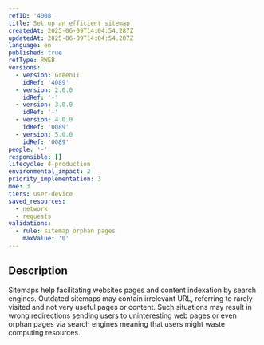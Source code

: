 ```yaml
---
refID: '4008'
title: Set up an efficient sitemap
createdAt: 2025-06-09T14:04:54.287Z
updatedAt: 2025-06-09T14:04:54.287Z
language: en
published: true
refType: RWEB
versions:
  - version: GreenIT
    idRef: '4089'
  - version: 2.0.0
    idRef: '-'
  - version: 3.0.0
    idRef: '-'
  - version: 4.0.0
    idRef: '0089'
  - version: 5.0.0
    idRef: '0089'
people: '-'
responsible: []
lifecycle: 4-production
environmental_impact: 2
priority_implementation: 3
moe: 3
tiers: user-device
saved_resources:
  - network
  - requests
validations:
  - rule: sitemap orphan pages
    maxValue: '0'
---
```


## Description

Sitemaps help facilitating websites pages and content indexation by search engines. Outdated sitemaps may contain irrelevant URL, referring to rarely visited and not very useful pages or content. Such situations may result in wrong redirections sending users to uninteresting web pages or even orphan pages via search engines meaning that users might waste computing resources.

